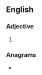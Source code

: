 ==English==

===Adjective===
{{head|en|adjective superlative form}}

# {{en-superlative of|acute}}

===Anagrams===
* {{anagrams|en|scutate}}